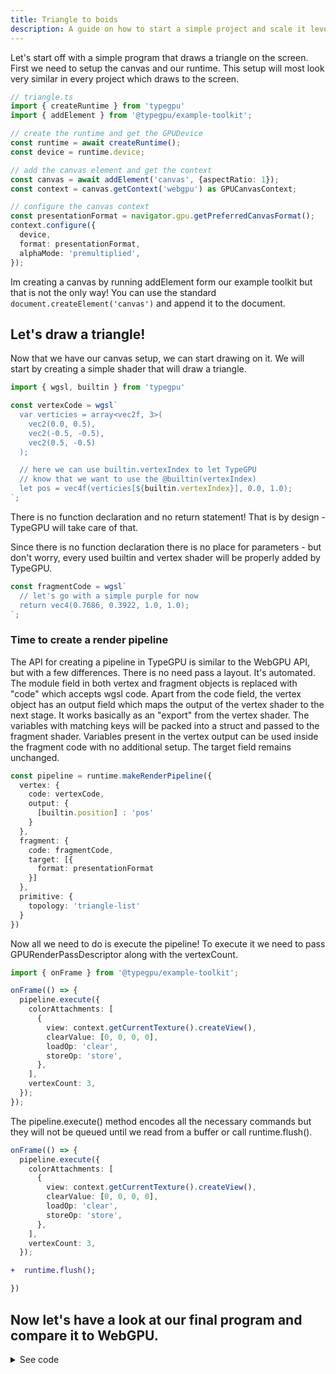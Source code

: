 ```yaml
---
title: Triangle to boids
description: A guide on how to start a simple project and scale it leveraging the power of TypeGPU.
---
```


Let's start off with a simple program that draws a triangle on the screen. First we need to setup the canvas and our runtime.
This setup will most look very similar in every project which draws to the screen.

```ts
// triangle.ts
import { createRuntime } from 'typegpu'
import { addElement } from '@typegpu/example-toolkit';

// create the runtime and get the GPUDevice
const runtime = await createRuntime();
const device = runtime.device;

// add the canvas element and get the context
const canvas = await addElement('canvas', {aspectRatio: 1});
const context = canvas.getContext('webgpu') as GPUCanvasContext;

// configure the canvas context
const presentationFormat = navigator.gpu.getPreferredCanvasFormat();
context.configure({
  device,
  format: presentationFormat,
  alphaMode: 'premultiplied',
});
```


<Aside type="tip">

Im creating a canvas by running addElement form our example toolkit but that is not the only way! You can use the standard `document.createElement('canvas')` and append it to the document.

</Aside>


## Let's draw a triangle!

Now that we have our canvas setup, we can start drawing on it. We will start by creating a simple shader that will draw a triangle.

```ts
import { wgsl, builtin } from 'typegpu'

const vertexCode = wgsl`
  var verticies = array<vec2f, 3>(
    vec2(0.0, 0.5),
    vec2(-0.5, -0.5),
    vec2(0.5, -0.5)
  );

  // here we can use builtin.vertexIndex to let TypeGPU
  // know that we want to use the @builtin(vertexIndex)
  let pos = vec4f(verticies[${builtin.vertexIndex}], 0.0, 1.0);
`;
```

<Aside type="caution" title="Pay attention to how the vertex shader code looks!">
  There is no function declaration and no return statement! That is by design - TypeGPU will take care of that.
</Aside>

Since there is no function declaration there is no place for parameters - but don't worry,
every used builtin and vertex shader will be properly added by TypeGPU.

```ts
const fragmentCode = wgsl`
  // let's go with a simple purple for now
  return vec4(0.7686, 0.3922, 1.0, 1.0);
`;
```

### Time to create a render pipeline

The API for creating a pipeline in TypeGPU is similar to the WebGPU API, but with a few differences.
<CardGrid>
  <Card title="Layouts" icon="seti:bicep">
    There is no need pass a layout. It's automated.
  </Card>
  <Card title="Modules" icon="setting">
    The module field in both vertex and fragment objects is replaced with "code" which accepts wgsl code.
  </Card>
  <Card title="Vertex" icon="setting">
    Apart from the code field, the vertex object has an output field which maps the output of the vertex shader to the next stage.
    It works basically as an "export" from the vertex shader. The variables with matching keys will be packed into a struct and passed to the fragment shader.
  </Card>
  <Card title="Fragment" icon="setting">
    Variables present in the vertex output can be used inside the fragment code with no additional setup. The target field remains unchanged.
  </Card>
</CardGrid>

```ts
const pipeline = runtime.makeRenderPipeline({
  vertex: {
    code: vertexCode,
    output: {
      [builtin.position] : 'pos'
    }
  },
  fragment: {
    code: fragmentCode,
    target: [{
      format: presentationFormat
    }]
  },
  primitive: {
    topology: 'triangle-list'
  }
})
```

Now all we need to do is execute the pipeline! To execute it we need to pass GPURenderPassDescriptor along with the vertexCount.

```ts
import { onFrame } from '@typegpu/example-toolkit';

onFrame(() => {
  pipeline.execute({
    colorAttachments: [
      {
        view: context.getCurrentTexture().createView(),
        clearValue: [0, 0, 0, 0],
        loadOp: 'clear',
        storeOp: 'store',
      },
    ],
    vertexCount: 3,
  });
});
```
<Aside type="danger" title="The code above draws nothing!">
  The pipeline.execute() method encodes all the necessary
  commands but they will not be queued until we read from a buffer or call runtime.flush().
</Aside>

```ts
onFrame(() => {
  pipeline.execute({
    colorAttachments: [
      {
        view: context.getCurrentTexture().createView(),
        clearValue: [0, 0, 0, 0],
        loadOp: 'clear',
        storeOp: 'store',
      },
    ],
    vertexCount: 3,
  });
```
``` diff
+  runtime.flush();
```
```ts
})
```

## Now let's have a look at our final program and compare it to WebGPU.

<Tabs>
  <TabItem label="TypeGPU">
  <details>
  <summary>See code</summary>
    ```ts
    import { wgsl, createRuntime, builtin } from 'typegpu'
    import { addElement, onFrame } from '@typegpu/example-toolkit';

    const runtime = await createRuntime();
    const device = runtime.device;

    const canvas = await addElement('canvas', {aspectRatio: 1});
    const context = canvas.getContext('webgpu') as GPUCanvasContext;
    const presentationFormat = navigator.gpu.getPreferredCanvasFormat();

    context.configure({
      device,
      format: presentationFormat,
      alphaMode: 'premultiplied',
    });

    const pipeline = runtime.makeRenderPipeline({
      vertex: {
        code: wgsl`
          var verticies = array<vec2f, 3>(
            vec2(0.0, 0.5),
            vec2(-0.5, -0.5),
            vec2(0.5, -0.5)
          );

          let pos = vec4f(verticies[${builtin.vertexIndex}], 0.0, 1.0);
        `,
        output: {
          [builtin.position] : 'pos'
        }
      },
      fragment: {
        code: wgsl`
          return vec4(0.7686, 0.3922, 1., 1.0);
        `,
        target: [{
          format: presentationFormat
        }]
      },
      primitive: {
        topology: 'triangle-list'
      }
    })

    onFrame(() => {
      pipeline.execute({
      colorAttachments: [
          {
            view: context.getCurrentTexture().createView(),
            clearValue: [0, 0, 0, 0],
            loadOp: 'clear',
            storeOp: 'store',
          },
        ],
        vertexCount: 3,
    })

    runtime.flush();
    })
    ```
    </details>
    <LinkCard
      title="Run this in the playground"
      href="/examples#example=playground__JYWwDg9gTgLgBAbzgdwOYGcA2AaOBjKAUwEMZCAlAVwDsZRDcAjS4TO6uAXzgDMoIQcAOQwAnmEKowlIQChQkWIjjEAJqoCimQiEK1cEagDEoxXV179BQgAJiJUygHpCADzNhtAWhgQImAGtgGCEAbllZPEN0eCgaOnMAXhVkYmD8IlIKePoACgBKcKjqGLhVQgA3YDxCOGS42noAOnKqmvDI6Pg8YmoK4nQ6lLT4NU1tXVpcoR6%2BgaFcBAGJPBhyUmAIAC44AEZOQs6S7sMyV3hk2f70JtRCGABhU7cYaeRCRkchfJVBgHEAAoAVQevWuT1oLyKXTgYCI6D0MA2hiM0BApCG1GIVVQpGgt2kt3uAKIPEIUCIqlBc3QqKg6NehyOZxgTWKPGAqEoRFyCFkcDKlWqDH5vDRpB2cMICNoyOM4pg2FFxEwYAAFsQALIQco7IRSkCUNjATzAQiqBayA4dYqlMAmwiYYDUWr1HK6JrogIUPTlKAAh1Ol280UVclnHZ8gUCqK6lAYTAAA1F0bg-SgafD1TNg2SxApxFEAB4w3gAEw8XAAZgAfLkU6nM%2BXcgAGJot3BtgCs%2BSVjejpbLuS83dwI6aPb7-abQ9HcHHPYbAqZ-e08EguabABYeLkw7Bs9KANoAEgQzFY7Ca%2B7OAElqOVXJwALqd9u4Xbtw6pxNTgUQSgYGkGBIyXOAjwvY1qCaDdgk2ahnzgPUNzkVNOFFTgpz4YhUEmEDEAbWNCB2NAsGTfsiBgbkOFLLdWyaAB2AA2AAOJi3yrABOMsyw-Jo%2BJbb9o1-BskSgO58KPKNGx4BVJXhRE5TpBkGxfDCpzhUA4LDUDU18SBMAgVBRD1GAoGAXpUG8J0YlQrgrXyCIUVMXRcgKOoawIgV7QkINCCaNxCDwQDCBDGN-GgABBGAkTwNU8PQHYjzA6T%2ByqQhkB2YoWSJR5uSIWgABUXm5UL8jZTIyAANTNZACj-Rs8G0fMqpVShiPAjs4C6nrXzAgVDLUAB5MA9SakgoEtac4BiaBCBGvVZqIKbG0whs%2BtTG83CeeIdirKcDgiAUGgSfyeEwSh0DVApwgOIA"
      target="_blank"
    />
  </TabItem>
  <TabItem label="WebGPU">
  <details>
  <summary>See code</summary>
    ```ts
    import { addElement, onFrame } from '@typegpu/example-toolkit';

    const adapter = await navigator.gpu?.requestAdapter();
    const device = await adapter?.requestDevice();

    if(!device) {
      throw new Error('Failed to acquire a device')
    }

    const canvas = await addElement('canvas', {aspectRatio: 1});
    const context = canvas.getContext('webgpu') as GPUCanvasContext;
    const presentationFormat = navigator.gpu.getPreferredCanvasFormat();

    context.configure({
      device,
      format: presentationFormat,
      alphaMode: 'premultiplied',
    });

    const pipeline = device.createRenderPipeline({
      layout: 'auto',
      vertex: {
        module: device.createShaderModule({
          code: `
            @vertex
            fn main(
              @builtin(vertex_index) VertexIndex : u32
            ) -> @builtin(position) vec4f {
              var pos = array<vec2f, 3>(
                vec2(0.0, 0.5),
                vec2(-0.5, -0.5),
                vec2(0.5, -0.5)
              );

              return vec4f(pos[VertexIndex], 0.0, 1.0);
            }
          `,
        }),
      },
      fragment: {
        module: device.createShaderModule({
          code: `
            @fragment
            fn main() -> @location(0) vec4f {
              return vec4(0.7686, 0.3922, 1.0, 1.0);
            }
          `,
        }),
        targets: [
          {
            format: presentationFormat,
          },
        ],
      },
      primitive: {
        topology: 'triangle-list',
      },
    });


    onFrame(() => {
      const commandEncoder = device.createCommandEncoder();
      const textureView = context.getCurrentTexture().createView();

      const renderPassDescriptor: GPURenderPassDescriptor = {
        colorAttachments: [
          {
            view: textureView,
            clearValue: [0, 0, 0, 0],
            loadOp: 'clear',
            storeOp: 'store',
          },
        ],
      };

      const passEncoder = commandEncoder.beginRenderPass(renderPassDescriptor);
      passEncoder.setPipeline(pipeline);
      passEncoder.draw(3);
      passEncoder.end();

      device.queue.submit([commandEncoder.finish()]);
    })

    ```
    </details>
    <LinkCard
      title="Run this in the playground"
      href="/examples#example=playground__JYWwDg9gTgLgBAbzgQwCaoKIBsCmIcB2MANHBAQGJTL5wC%2BcAZlBCHAOQACMAnmDgHMwAVwD0OAB40wuALQwIELAGtgMdgG4AUFoDG5AM7w0yMDBxQ4AXhQB3ZGrgFkAN2ADkCqADohwgPzeUDgAjsI4RgCCqKbmUAAUAJTa%2BgRGcKg4bro41nYOxjFmFoHBYREwACJZwDlJ2lrAjPEAhJnZOImIWnBwMAAWLLZOOMMYUCwJ7BQOuKh9ECi6YcDBKBk1OeyJWnQ6qem6yAQuyAZ5yPaOaJi4%2BETx7EcnZ%2BykCGf8ujAASp7AEAAXHAAIx0ZJ6QzwVLmCTwGzPU4GXw4GAAYXIsJgj1sOAARn5tihzgBxAAKAFU0cckRiiJIYCkoXAwMEDIQYP9yBRoCBPHlnG4PF5fCIUTAycFGBZgqhqS8DDyoHzsRDIfS4d5Uox3MJgvEED0Nh1iEbGLzPMDWREOVzKBaSEbkFgwP1kABZCCZYHsa0gYRYGDAGTAHCoN67NUHeBgYM4LDAAi5GztWo4LXBTw4H6ETJQMlxhNJg1GrDIHgQYQwH3IKsQCO9FwWWHAw29XogL0BnDA1M5DM4LMAZTdec9qG7Jfb7f03rgAAMjdPepwm7BJEvl4wCHA%2BYn4pvl3BOHjhMBA-u17CAPqJzISLoANWbkgAkgR73BgcIAMwAJkPdsulkAA%2BY9T3PIMCHiSADDUAECC6JtdAAFkYboj2nU5LFgi4JnLAAeZC-0YUgfxAg9MOXYj4gABm8WjSHogBWRJTSorCcF0P94lkFjSD47xWPYjjGy4nj%2BLgQTWMA6c1VE4IYD1HdkLQmCIAMABtZ91wkd97wAXSYhjSBBBiISovYj3nETenBES6BE5hkAEe5qww9tOwnXBe02dNdEzcwRzQCxx0nNtl1nHsF1k49nNcjlYu3XcHGg4CwM4LAICOINyDopCuLQjyqMU5S4FUujvAAdgANgADhq4yfwATj-P9TJM0FzO0SzAJszd7M3TkoAEVEDGBTTAIio9zWVS0WTZW1cvtObHSPRzNyMo0Nt6VlQHgptWyGiBICygQeB9GAoGAY4BDkBMjAbehTXBBotG5ah8HiJJrDAiLozgfQQD5D8MAIKLLBTPyByzDFgeOTBwa9Cx6iNAGsT1HBH1DYYEUxBlxTRPVgiIAAVBlMaSGHzGx0ZUbR5kSbzMkzgMaoDAC4MvGBckKRzD8LBZgw2YiTmzGgPJpsBpRoEiGBOV0fo3PGuBJqPKWsJx4EMeCWnbFsyLcGQKBH2dcIJsYuBLetraqKytAAHkwB9XQjagJ6jyMaAcCdn0veCD32x29tbfoBpegBsBWbBiG8iBkHEYh7w8UERN%2BeZ1n4iZwXWfZsWvAsllo6RvNvHZCVC0THAYMrpNC6j4WY%2BRnxUGoWx4h-evi6T3N6d6Pt03KcIy%2BEPEQDUeJNPjhGm9LnUCGAAx%2BiSAyIXBLQgA"
      target="_blank"
    />
  </TabItem>
</Tabs>

<Aside>The benefit of using TypeGPU may not be very obvious yet. Sure we lost some lines of code - but is it worth it? Let's keep going!</Aside>

## Let's add some parametrization!

There is nothing wrong with a simple static triangle, but let's make it a *bit more interesting* by adding some parameters to our shader.
We will add x and y position buffers and a rotation buffer that will let us move the triangle around! Now isn't that **awesome**?

#### But first let's upgrade our program a little.

Currently the verices are hardcoded in the shader.

```wgsl
var verticies = array<vec2f, 3>(
  vec2(0.0, 0.5),
  vec2(-0.5, -0.5),
  vec2(0.5, -0.5)
);

let pos = vec4f(verticies[${builtin.vertexIndex}], 0.0, 1.0);
```

That is certainly not the best way to do it. Let's create a vertex buffer that stores the coordinates and use it in the shader.

```ts
import { vec2f, arrayOf } from 'typegpu/data';

const triangleVertex = wgsl
  .buffer(arrayOf(vec2f, 3), [
    [0.0, 0.5],
    [-0.5, -0.5],
    [0.5, -0.5],
  ])
  .$allowVertex('vertex');
```
<Aside type="tip">
You can also pass `'instance'` into the `$allowVertex()` method. This will change the way the values are read.
</Aside>

Now we can use the buffer in the shader.

<Tabs>
  <TabItem label="Before">
    ```ts
    const vertexCode = wgsl`
      var verticies = array<vec2f, 3>(
        vec2(0.0, 0.5),
        vec2(-0.5, -0.5),
        vec2(0.5, -0.5)
      );

      let pos = vec4f(verticies[${builtin.vertexIndex}], 0.0, 1.0);
    `;
    ```
  </TabItem>
  <TabItem label="After">
    ```ts
    const vertexCode = wgsl`
      let pos = vec4f(${triangleVertex.asVertex()}, 0.0, 1.0);
    `;
    ```
    <Aside title="Thats it!">TypeGPU will take care of the rest.</Aside>
  </TabItem>
</Tabs>

Great! Now that we have that out of the way, let's add some parameters to our shader. Here is the game plan:


<Steps>

1. Create the parameters:

   ```ts
   import { addSliderParam } from '@typegpu/example-toolkit';

   const params = {
     rotation: addSliderParam('rotation (rad)', 0, {
       min: 0,
       max: 3.14 * 2,
       step: 0.1,
     }),
     x: addSliderParam('x', 0, {
       min: -1,
       max: 1,
       step: 0.1,
     }),
     y: addSliderParam('y', 0, {
       min: -1,
       max: 1,
       step: 0.1,
     }),
   };
   ```

2. Create the buffers:

   ```ts
   import { f32 } from 'typegpu/data';

   const rotationBuffer = wgsl.buffer(f32, params.rotation).$allowUniform();
   const xBuffer = wgsl.buffer(f32, params.x).$allowUniform();
   const yBuffer = wgsl.buffer(f32, params.y).$allowUniform();
   ```

3. Prepare a helper function to rotate the triangle:

   ```ts
   const rotate = wgsl.fn`(v: vec2f, angle: f32) -> vec2f {
     let pos = vec2(
       (v.x * cos(angle)) - (v.y * sin(angle)),
       (v.x * sin(angle)) + (v.y * cos(angle))
     );
     return pos;
   }`;
   ```

4. Use the buffers inside the shader code:

   ```ts
   const vertexCode = wgsl`
    let rotated = ${rotate}(
      ${triangleVertex.asVertex('readonly_storage')},
      ${rotationBuffer.asUniform()}
    );

    let offset = vec2f(
      ${xBuffer.asUniform()},
      ${yBuffer.asUniform()}
    );

    let pos = vec4f(rotated + offset, 0.0, 1.0);
   `;
   ```

4. Voilà! You have a movable and rotatable triangle!

</Steps>
<Aside type="tip">
Remember that there are many ways to achieve the same result.
This is just one of them. Having three separate buffers for x, y, and rotation may not be the most efficient way to do it.
You can experiment with different approaches to find the one that suits your needs best.
</Aside>

#### Let's compare TypeGPU to WebGPU again:

<Tabs>
  <TabItem label="TypeGPU">
  <details>
  <summary>See code</summary>
    ```ts
    import { wgsl, createRuntime, builtin } from 'typegpu';
    import { f32, vec2f, arrayOf } from 'typegpu/data';
    import { addElement, onFrame, addSliderParam } from '@typegpu/example-toolkit';

    const runtime = await createRuntime();
    const device = runtime.device;

    const canvas = await addElement('canvas', { aspectRatio: 1 });
    const context = canvas.getContext('webgpu') as GPUCanvasContext;
    const presentationFormat = navigator.gpu.getPreferredCanvasFormat();

    context.configure({
      device,
      format: presentationFormat,
      alphaMode: 'premultiplied',
    });

    const params = {
      rotation: addSliderParam('rotation (rad)', 0, {
        min: 0,
        max: 3.14 * 2,
        step: 0.1,
      }),
      x: addSliderParam('x', 0, {
        min: -1,
        max: 1,
        step: 0.1,
      }),
      y: addSliderParam('y', 0, {
        min: -1,
        max: 1,
        step: 0.1,
      }),
    };

    const rotationBuffer = wgsl.buffer(f32, params.rotation).$allowUniform();
    const xBuffer = wgsl.buffer(f32, params.x).$allowUniform();
    const yBuffer = wgsl.buffer(f32, params.y).$allowUniform();

    const triangleVertex = wgsl
      .buffer(arrayOf(vec2f, 3), [
        [0.0, 0.5],
        [-0.5, -0.5],
        [0.5, -0.5],
      ])
      .$allowVertex('vertex');

    const rotate = wgsl.fn`(v: vec2f, angle: f32) -> vec2f {
      let pos = vec2(
        (v.x * cos(angle)) - (v.y * sin(angle)),
        (v.x * sin(angle)) + (v.y * cos(angle))
      );
      return pos;
    }`;

    const pipeline = runtime.makeRenderPipeline({
      vertex: {
        code: wgsl`
          let rotated = ${rotate}(
            ${triangleVertex.asVertex()},
            ${rotationBuffer.asUniform()}
          );

          let offset = vec2f(
            ${xBuffer.asUniform()},
            ${yBuffer.asUniform()}
          );

          let pos = vec4f(rotated + offset, 0.0, 1.0);
        `,
        output: {
          [builtin.position]: 'pos',
        },
      },
      fragment: {
        code: wgsl`
          return vec4(0.7686, 0.3922, 1., 1.0);
        `,
        target: [
          {
            format: presentationFormat,
          },
        ],
      },
      primitive: {
        topology: 'triangle-list',
      },
    });

    onFrame(() => {
      pipeline.execute({
        colorAttachments: [
          {
            view: context.getCurrentTexture().createView(),
            clearValue: [0, 0, 0, 0],
            loadOp: 'clear',
            storeOp: 'store',
          },
        ],
        vertexCount: 3,
      });

      runtime.flush();
    });

    ```
    </details>
    <LinkCard
      title="Run it in the playground!"
      href="/examples#example=playground__JYWwDg9gTgLgBAbzgdwOYGcA2AaOBjKAUwEMZCAlAVwDsZRDcAjS4TO6uAXzgDMoIQcAOQwAnmEKowlIQG4AUKEixEvAMwAmXADdCeDT1zEoUYqIDyPLr36CR4ydID0AE1LE5i8NHhJiLlwBRTEIQQlpcCGoAMVMwowCAZUxgF0IoAAVjYkFuPgFhAAExCSlKJ0IADxywEIBaGAgITABrYBhPeTwo9HgoGjowuABeOGJkYnb8IlIKAfoACgBKBW7qXrg07WA8QhG4ftp6ADotncIFLp74PGJqbWJ0ffHJ%2BH8gkLDaBaFb%2B8ehLg-OgJHgYORSMAIAAuOAARi4Kyu6xuUTIlXgoz%2BD3Qx1QhBgAGE0VUYD9kIRGGUhEsxk8AOIZACqhLuOOJtFJq2ucDARHQ4RgkKi0WgIFI%2B2oxG2qFI0Dx0jxBIyRB46SILlZ-3Qoqg4rJSOR6JgxzWPGAqEoRAWCHkcE2hG2u2wdt4YtIsL5hAFtGFMXdMBd9uImDAAAtiABZCBpWFCL0gShsYC1YCEFyA%2BScQ1rDZgbIgJ6jW32-hCuhRWHvZKpdJZOI-Mt%2BuALUwuJaAuAABiBrvtIGA1FhPb7cHFlVhamOcIALHAAFRwLSj3qEMDD6dBxFbidjJIpNKZAs-SqdnuIUcDodwOpwrf94i7u8rsjr7ub13ZreiKv72tHhshFEM9e3tftB1hW97zHR9YWfMC4FXN8uw-e0vyzS5cz6CByyhagACFKB4NUoH2NAsGOZhiPSBYeE0XB8ziXEmwraglmOAASENMAgZAmWoYAeDFZZuRROBKkI6jSNGcjMEooiSNo%2BjeQLXFKnYrjMB4viBKEvURORDZREkkiyIwOSqMUuitBUpjjlEDTuN4-jBOEnMeRgKBgDuVAQgANXSdEzKwV15KkhZjFMCweAWXR9EMOA1CWXAAG1RxSlDzxQgBWABdaCUrqHLcCK448oK4qbxy-LXVypZQs07SAtgKofl0FrT3csSWL2GTzOOHhqAAA1i2E4oMIxqF8whYWs2k6gAPjgcarBLOAQngSAi2WvQNAWUdYuOSoF3wCB0AiqaQiWeaW20eyTvQQcLum67oMO47F0e6hnqu2kAGpbvuxdunOnzftdJFSwJK0OC2hROCGzCeTAFNCBSaheoOeYwmOcUWgocJDwyVH0cIG1XXa9FYTW%2B1uljFBzKG0d7Q2g4cNmFx9g4hAes4faEIQ7nPO8y7CGa9FjkecXWqWThoMFnn2dYkz0kl9AXL0kBlk4Zm4ENAX1oJOAIGIgVMR2%2BL%2BYNuBuYkhTVceDW3Ll3X7W54z7agNWnf02Xdf1gXWa2-Y4pnGKes5gGTZ4M3cEy3A4WOLtIbAoboIgSgYGkGBqd1lLmFYdhji29o8NyuMtszBCXbQrc%2BGIVAvhzi8ELpmaGawJmDaIGAYYtmcFhQgB2AA2AAOEe4%2BONQAE4NBsxOE6TlP7TT0chSgfFm7Sg2aYFzWPV5flBT9XV9XlrhoJq2vXT5UBS90XOEMaSAeNQH9hGFsHCDqFJeiry%2BWZDQijiGTZYIwlprRRhIUmxwqh6EzmTPe3QeJQAAIIwCFHgMMTd0Cwh3gLPeCFtiEGQLCNYxolREitEQWgAAVUkVoybsQICQMgfk0zIGWBfWmIRjB%2BRDJQduGU46iO7Nfa2PF-DmDfL8PhUAAEG16NAQgMi4zKKIIosCNcwISPtJTKoxIBiTi3NmS4pZsaEAGpgSg6AwwGTMfIIAA"
      target="_blank"
    />
  </TabItem>
  <TabItem label="WebGPU">
  <details>
  <summary>See code</summary>
    ```ts
    import { addElement, onFrame, addParameter } from '@typegpu/example-toolkit';

    const adapter = await navigator.gpu?.requestAdapter();
    const device = await adapter?.requestDevice();

    if (!device) {
      throw new Error('Failed to acquire a device');
    }

    const canvas = await addElement('canvas', { aspectRatio: 1 });
    const context = canvas.getContext('webgpu') as GPUCanvasContext;
    const presentationFormat = navigator.gpu.getPreferredCanvasFormat();

    context.configure({
      device,
      format: presentationFormat,
      alphaMode: 'premultiplied',
    });

    const triangleVertexData = new Float32Array([0.0, 0.5, -0.5, -0.5, 0.5, -0.5]);

    const triangleVertexBuffer = device.createBuffer({
      size: triangleVertexData.byteLength,
      usage: GPUBufferUsage.VERTEX,
      mappedAtCreation: true,
    });
    new Float32Array(triangleVertexBuffer.getMappedRange()).set(triangleVertexData);
    triangleVertexBuffer.unmap();

    const parametersBuffer = device.createBuffer({
      size: 4 * 3,
      usage: GPUBufferUsage.UNIFORM | GPUBufferUsage.COPY_DST,
    });

    addParameter(
      'rotation',
      {
        initial: 0,
        min: 0,
        max: 3.14 * 2,
        step: 0.1,
      },
      (value) => {
        const data = new Float32Array([value]);
        device.queue.writeBuffer(parametersBuffer, 0, data);
      },
    );

    addParameter(
      'x',
      {
        initial: 0,
        min: -1,
        max: 1,
        step: 0.1,
      },
      (value) => {
        const data = new Float32Array([value]);
        device.queue.writeBuffer(parametersBuffer, 4, data);
      },
    );

    addParameter(
      'y',
      {
        initial: 0,
        min: -1,
        max: 1,
        step: 0.1,
      },
      (value) => {
        const data = new Float32Array([value]);
        device.queue.writeBuffer(parametersBuffer, 8, data);
      },
    );

    const wgslCode = `
      fn rotate(v: vec2f, angle: f32) -> vec2f {
        let pos = vec2(
          (v.x * cos(angle)) - (v.y * sin(angle)),
          (v.x * sin(angle)) + (v.y * cos(angle))
        );
        return pos;
      };

      struct Parameters {
        rotation : f32,
        x : f32,
        y : f32,
      };

      @binding(0) @group(0) var<uniform> params : Parameters;

      struct VertexOutput {
        @builtin(position) position : vec4f
      };

      @vertex
      fn mainVert(@location(0) v: vec2f) -> VertexOutput {
        let rotated = rotate(v, params.rotation);
        let offset = vec2(params.x, params.y);

        return VertexOutput(vec4f(rotated + offset, 0.0, 1.0));
      }

      @fragment
      fn mainFrag() -> @location(0) vec4f {
        return vec4(0.7686, 0.3922, 1.0, 1.0);
      }
    `;

    const module = device.createShaderModule({
      code: wgslCode,
    });

    const pipeline = device.createRenderPipeline({
      layout: 'auto',
      vertex: {
        module: module,
        buffers: [
          {
            arrayStride: 2 * 4,
            attributes: [
              {
                shaderLocation: 0,
                offset: 0,
                format: 'float32x2',
              },
            ],
          },
        ],
      },
      fragment: {
        module: module,
        targets: [
          {
            format: presentationFormat,
          },
        ],
      },
      primitive: {
        topology: 'triangle-list',
      },
    });

    const bindGroup = device.createBindGroup({
      layout: pipeline.getBindGroupLayout(0),
      entries: [
        {
          binding: 0,
          resource: {
            buffer: parametersBuffer,
          },
        },
      ],
    });

    onFrame(() => {
      const commandEncoder = device.createCommandEncoder();
      const textureView = context.getCurrentTexture().createView();

      const renderPassDescriptor: GPURenderPassDescriptor = {
        colorAttachments: [
          {
            view: textureView,
            clearValue: [0, 0, 0, 0],
            loadOp: 'clear',
            storeOp: 'store',
          },
        ],
      };

      const passEncoder = commandEncoder.beginRenderPass(renderPassDescriptor);
      passEncoder.setPipeline(pipeline);
      passEncoder.setVertexBuffer(0, triangleVertexBuffer);
      passEncoder.setBindGroup(0, bindGroup);
      passEncoder.draw(3);
      passEncoder.end();

      device.queue.submit([commandEncoder.finish()]);
    });
    ```
    </details>
    <LinkCard
      title="Run it in the playground!"
      href="/examples#example=playground__JYWwDg9gTgLgBAbzgQwCaoKIBsCmIcB2MANCugArJTL4w5SkQEBi1%2BcAvnAGZQQhwA5AAEYATzA4A5mACuAehwAPGmFwBaGBAhYA1sBiCA3ACgTAYyYBneGmRg6UOAF4UAd2QG4BZADdgUshaUAB0MrIA-CFQOACOsjg2AIKo9o4AFACUppYENnCoOP7mOC7unrapDvRRMfGJMAAiRcAlWaYmwNxw6QCEhcU4mYgmcHAwABZ8bt44MxhQfFDpgsyeuKjjECjm8cAxKAUtJYLZJhxmufnmyAS%2ByFZlyB5eaJi4%2BEQrN3cPgqRIB6ScwwABKQWAEAAXHAAIycM5XeC5OhKeCuH73KxhHAwADCTFRMBWbhwACNwqcUI8AOLkACqeNuWIJRGUMBy1ngYBiVkIMAhTGY0BAQTKPn8gWCYTkOJg5Bi3HoMVQTN%2BVmFUFFxLOFkJ7JCuW4AVkMXSCFGR0GxEt3BFQRhPMS-MFLHtJEtyCwYAmyAAshBCjDBE6QLIsDBgGpgDhUP9zrqkeMoMBblJcAA1eioxpBZDiuZwZhYCBBADMACYkotkGJ0gBtAAMIUbpGbAFZSOoO12e3A%2B92Qu2ALqJrnJ1MEdM4LOwZQAIVk3CVTlcA1aOENMSCOEXy-o5stVmAAC8cDCYCm05ns8pcwKQmSxHQADKEKSTG1jWRWZBSc9wHS9J7iu9K-v%2BIQZhgoIACoYAAGl%2BcCimAkioEk%2BLbpGTAXlACQ2hwZwEIWxaljAlbVtQdaXpO06zqiIH0HKfr2Gh4JTjgWSZCEfLEjR14zreSj3sgZz8VON5zkojGhLIBAoe0lzjmAVA0Li9BWDJZTriUW44DuMmHmMx5njCAAscAAFRwGWSE-n%2BAFATJYEOSE9IAHIAJLMAA8qCfpwAAPoBDLOeBm54j55AAJoAPqNAAyjBBG6m8lBsOpyyWoIfACthBDxmMFpjGMwAEAYqZYDCraWmMIBldVSF1cgSgwmWISwhZ1kVk1cA2DgYDVR1SEcEh6T3FgCTDM4AB8IwlXASapAKBYzKR5ZVjWdb1hNCSjqYC06Zu9QJCEbgpnQhkqRljiaUuK5tqQy2iQdnA2qlFCqbQB7ZUohXzSVZUVV6jW1chDVwOosK9aKrVwr1-WDf2w2WqNlrjV6U0uHNxUlUtearUWJYbZRtYNrtOD7WDR0hCdm7nQYu73Qe11qbdMmkGZT15mcYxox9qDpWzP1jIIYj-bjpXlZGIP9jDENQzDLUwtDYOI0Nqt82NFPTTjYP4ytrjEWtxPkZtVHk5jlO8yVNN02dF1M-uyys99UB3c7pAABzcwKNv8x0SZuFIVhYAShRlAABraBBwLlO7jTCvg4OYFbcKQAkwtwlbDOoc3J6n3SS3AuDchAjyuAXFbpGDYzjSEShWYt5fpAJmS5z0vghGITfHgQrcSUMmS9XXXeN9ZfcD9O7dwAA1J33dN5YVhT7g7dgzbYwxDApqx5AVivRwHTGZesggnAQtu48xfx-lcBZ5WvWNw-PVgz3L8jcfcDCGSZWoGVUh0iNmGMIKQfBZBgCAcMe4UAAA8ckugijmq7R4MJL6ZQPmYE%2BeFz70WUD5WQMA5DwGLj-WQwAIxlXSPvCqTBhg0LvknFOZluCoy-sIZOUkY7IU8AQei6RhAlhuPlKBcBfBMMLrnOaeClAEKIYQgGYxS5xwgHlWMZRb6cV8KQFB0RVGuk3iXXEcAIDLl4mUKu1CvrYiUDo6x3ddQLW3rvOAMi5HEPGsw7g6RNGbHnqY7gvE2wtlILCFs7dD5YO-rwP8nwYDcNFGVVgf4siQzmoIiAwjIT92AWIrxii464hcQXMyQCQgAHYABsXtKnBLLAATgrD1OEISWnAMiZHQO44QCBnDKUNcxxNzmCwjgBKvpChQADKgPpRlm5BjgMHUO4ccApS6XkbkUYcBYDKv0q0G49I7lBIQCZ5BNnbOIrMrAtYICEODMgQhEB-qcNRDCYuPTpm4BhO8vpvUyTM3djCestcCkLSoFRBKNF5kViblzYFYwgg0T%2BXQKwgK4UlWLgtBaVhxn0BfJk10oNMVEpMWY3EhLiULTtFqB0QhuCm0rEoCs-0KVowpcOEeb0wbstRkhGJUg4mvLBt8z5yFem4F6gKKA-4YAorgEColGKSpUu1I6XkLp8qam1By1lJVuVa0tDyUAFVk6CoWloSAJYpBiGDOJac6htk2H%2BmjQiaz8i-wIKgGk4CwDaUGQcy6f8vU3MgbjK5YgbkwEdGcnZcp5yBu9S%2Ba5hCoFIX5CmRIqKFqKvdf-Kc5KnGJBuVAEopriV-Odo6L6GCObAp1fqsY3KXVmCFBldIqTZoAyTJYEAooPUYAIJYCZvrBj%2BpwASHttxMADsDAeG2SYiSmhnDGGYGJ9RojlHiU0MQiAwXZIurIo6MzLsUpaJM26TkPCsM0KwwyozBBhEBI5Hr6CUCsFexIt6HDQDKMXSwJYoAYQFOYCYcTZXysxYqsY-g5gXj3TEI9cwOVjHMLgKgGYraAtbHLbDjY9XEuJqgHySNBAof0lAZlmKbDQBwER4MVGYgUfrbqz%2BUSkwqTff2wd9Ayjdt7VOrjoQyTSDKk%2Bi9b6fHHJfZe69n7gg23Y1YTjM7Qi8VOZIc5nEwDRuIvJy9SmJk8VxDIwyWHbWSQYv83THHp0Gd4nGj1QaIFANIDmxzYArOKZs0xVA1A3DpDLB5-TTFjknrGHbBIp0rCyDJPVYk9ZeOTqC6EY05VsVZCpk2oAA"
      target="_blank"
    />
  </TabItem>
</Tabs>

## Let's create some more triangles

Now that we have a single movable triangle, let's create him some friends. But first let's upgrade our program a little.
At the moment the size of our triangle is defined by the values written to the buffer at its creation. That's ok but let's make it a little more convenient by extracting it to a variable. We should also make it a little smaller so that we can fit more triangles on the screen.

<Tabs>
  <TabItem label='Before'>
  ```ts
  const triangleVertex = wgsl
    .buffer(arrayOf(vec2f, 3), [
      [0.0, 0.5],
      [-0.5, -0.5],
      [0.5, -0.5],
    ])
    .$allowVertex('vertex');
  ```
  </TabItem>
  <TabItem label='After'>
  ```ts
  const triangleSize = 0.2;
  const triangleVertex = wgsl
    .buffer(arrayOf(vec2f, 3), [
      [0.0, triangleSize],
      [-triangleSize, -triangleSize],
      [triangleSize, -triangleSize],
    ])
    .$allowVertex('vertex');
  ```
  </TabItem>
</Tabs>

As for the triangles, we will need to create a buffer containing the positions and rotations of each triangle. We will also need to update the vertex shader to use these values. There are two different approaches - each with its own pros and cons. We can either create another vertex
buffer (this time using the 'instance' version) or we can use a uniform/storage buffer. Let's explore both options.

<Tabs>
  <TabItem label='Instance vertex buffer'>
  ```ts
  const triangleAmount = 10;
  const trianglePos = wgsl
    .buffer(arrayOf(vec3f, triangleAmount))
    .$allowVertex('instance');
  ```

  One potential downside of this approach is that the data type of the buffer is limited to scalar types. This means that our data type can't be a struct, which could possibly make our code less readable.

  ```diff
  const vertexCode =  wgsl`
+  let instanceInfo = ${trianglePos.asVertex()};
    let rotated = ${rotate}(
      ${triangleVertex.asVertex()},
-    ${rotationBuffer.asUniform()}
+    instanceInfo[2]
    );
    );

    let offset = vec2f(
-    ${xBuffer.asUniform()},
-    ${yBuffer.asUniform()}
+    instanceInfo[0],
+    instanceInfo[1]
    );

    let pos = vec4f(rotated + offset, 0.0, 1.0);
  `;
  ```
  <Aside type='tip'>
    In the above code we extracted `trianglePos` to a `instanceInfo` variable. This is not necessary as each call to `trianglePos.asVertex()` will return the same value. `${trianglePos.asVertex()}[x]` is equivalent to `instanceInfo[x]` in this case.
  </Aside>
  As we are using a vertex buffer, we don't need to index into the buffer data in the vertex shader. One downside of this approach is that
  we need to know which variable is at which index in the vector. This can be a little confusing and less readable than using a struct.
  Lastly, we need to provide our render pipeline with the number of instances we want to render.

  ```diff
  onFrame(() => {
    pipeline.execute({
      colorAttachments: [
        {
          view: context.getCurrentTexture().createView(),
          clearValue: [0, 0, 0, 0],
          loadOp: 'clear',
          storeOp: 'store',
        },
      ],
      vertexCount: 3,
+    instanceCount: triangleAmount,
    });

    runtime.flush();
  });
  ```
  </TabItem>
  <TabItem label='Uniform buffer'>
  ```ts
  const triangleAmount = 10;
  const trianglePos = wgsl
    .buffer(
      arrayOf(
        struct({
          x: f32,
          y: f32,
          rotation: f32,
        }),
        triangleAmount,
      ),
    )
    .$allowReadonlyStorage();
  ```
  This time we are using a buffer of structs. This makes our code a little more readable as we can access the data using the struct fields.
  We are using a readonly storage buffer as the current alignement of the data in the buffer is 12 bytes. This is not a multiple of 16 bytes which is required for a uniform buffer. We could also pad the struct to make it 16 bytes but let's stick to readonly storage for now.

  ```diff
  const vertexCode =  wgsl`
+  let instanceInfo = ${trianglePos.asReadOnlyStorage()}[${builtin.instanceIndex}];
    let rotated = ${rotate}(
      ${triangleVertex.asVertex()},
-    ${rotationBuffer.asUniform()}
+    instanceInfo.rotation
    );
    );

    let offset = vec2f(
-    ${xBuffer.asUniform()},
-    ${yBuffer.asUniform()}
+    instanceInfo.x,
+    instanceInfo.y
    );

    let pos = vec4f(rotated + offset, 0.0, 1.0);
  `;
  ```
  In the vertex shader we need to index into the buffer data using the `builtin.instanceIndex` variable. This variable will contain the index of the current instance being rendered. This step was not necessary when using a vertex buffer as the data was already indexed for us. Lastly, we need to provide our render pipeline with the number of instances we want to render (just like in the other approach).

  ```diff
  onFrame(() => {
    pipeline.execute({
      colorAttachments: [
        {
          view: context.getCurrentTexture().createView(),
          clearValue: [0, 0, 0, 0],
          loadOp: 'clear',
          storeOp: 'store',
        },
      ],
      vertexCount: 3,
+    instanceCount: triangleAmount,
    });

    runtime.flush();
  });
  ```

  </TabItem>
</Tabs>

In the rest of this guide we will assume the use of the storage buffer approach. If you prefer the vertex buffer approach, you can try to adapt the code to use that instead.
#### Initializing the buffer
Since we have no initial values for the buffer, we will create a helper function that fills the buffer with random values.

```ts
function randomizeTriangles() {
  const positions = [];
  for (let i = 0; i < triangleAmount; i++) {
    const x = Math.random() * 2 - 1;
    const y = Math.random() * 2 - 1;
    const rotation = Math.random() * Math.PI * 2;
    positions.push({ x, y, rotation });
  }
  runtime.writeBuffer(trianglePos, positions);
}
```
<Aside type='tip'>
  If you went with the vertex buffer approach, remember to have the correct data type when writing to the buffer. The writeBuffer function will hint at the correct data type for you.
</Aside>

We will call this function before the first frame is rendered to ensure that the buffer is initialized with random values. Let's also add a button that will call this function when clicked.

```ts
addButton('Randomize', randomizeTriangles);
```

```diff
+randomizeTriangles();
onFrame(() => {
  pipeline.execute({
    colorAttachments: [
      {
        view: context.getCurrentTexture().createView(),
        clearValue: [0, 0, 0, 0],
        loadOp: 'clear',
        storeOp: 'store',
      },
    ],
    vertexCount: 3,
    instanceCount: triangleAmount,
  });

  runtime.flush();
});
```

Since they are no longer used, we can remove the parameters we used to position the triangle.

```diff
-const params = {
-  rotation: addSliderParam('rotation (rad)', 0, {
-    min: 0,
-    max: 3.14 * 2,
-    step: 0.1,
-  }),
-  x: addSliderParam('x', 0, {
-    min: -1,
-    max: 1,
-    step: 0.1,
-  }),
-  y: addSliderParam('y', 0, {
-    min: -1,
-    max: 1,
-    step: 0.1,
-  }),
-};
-
-const rotationBuffer = wgsl.buffer(f32, params.rotation).$allowUniform();
-const xBuffer = wgsl.buffer(f32, params.x).$allowUniform();
-const yBuffer = wgsl.buffer(f32, params.y).$allowUniform();
```

<LinkCard
  title="Run it in the playground!"
  href="/examples#example=playground__JYWwDg9gTgLgBAbzgQwCaoEIFcYwgOwBoV0BRAGwFMRL8ZiCAxKZGuAXzgDMoIQ4A5AAEYATzCUA5mCwB6SgA9WYKgFo8EcgGtgMAQG4AUKEixEcAEZZg5GMCJwAxlErIYlAEpY6oSsQDukgDO5BzcvPwCYhLSWAbG4NDwSMhQLKIA8lzEXADMAEzEQTBQWI70cABulI752VU1uVxhPHyC0VIysqhuyPGGjgTFcKU%2BbAC8KP7Iuk4ubp7edjQAFACURoP4w6iUlcCOlHCTo8uUAHS7%2B4dGA0Pwjsj4lchBx1Mz8GioFNS0MCsBI9nq8BMQUkEJOUPG5gBAAFxwACMHA2d22DwI7gU8EmwJeQXOkkoMAAwljFACBP5KBZYgI1ig3gBxAAKAFVSU8CeS6JTNvc4GAXEF-rCmNAQG53vhkPtJG5oESZESSayXFxKGlKKguSCgoxJW51rcttiYOctlxgJIsC4VghDHA4FcDn4ndwjTBEcLKKK6OL8IaoFL6B7kOQwAALZAAWQgu0RAl9ICwtmAKmAOrBhnYaMM32wuAIgJh%2BFQfGAAC9KGCRk8KyBq5QACpQYBPSRUIL5rbDEod-BdygAZWb7wADOd8gKMXAB52qAA1LXY96BEIe85WLiaqArVLpLIraq1eq5NbEADaHudV6nE%2BIC6HVDHNYAuoRb3Ar%2Bp24vR2bYg-0HYc30oT9vyvZ8wKAuAQIA8DIOdd81i3AASCNyAgfwV1gRRAWqfCFAZU1BRgqgAEEQAgJZ3iRCdZ37f8X0oVkIDeSYN3ILcdz3FZv0PZBMi4ATnXEuBilKcoHW-CSFERPJCjk8TREUgovwkiTeBgQN1OUrTUU0rSKMoajaLoYznUvD00Odc5MPIbD-A8VwK3wchRBHPAWGJE1DEMLhvHKOF8HrctKxrNtQO7dZEA9Pt4EgIJdFCzif3fIxnS4aA4BWKh4GASd9DgIqAB55xY4dzKWErgAAanqxlHQkxK4AUd5YzcKNzhYCKQDigAqOB8ng5EsvEtrRE67reobPghpGsakQm502p0wMZpgHq%2BsbRauu285WQASTgYaZ2-ZLUqGc4ZCCKMHXa4hRGIDa7AIVEJvYD1Tl8c5-HbdxsF3LUVlM9igmIK73u2NFvvRYY3qOLjgnIc4uHwAADE9EVPOpiAA-TGVUAA%2BBoz3i50CqFDj3jxsTxJPc4OuGwYggPVi1mJvLKnOabhpS-AOeHLmrJ55mzsk%2BxhaoLm4Hq8X%2BacDiZcoLnbImlwYDtMLkqMdhMbIucwAzShyHsZGRiWP6pS0TxaF2KBWVN838EoWTnSI7FERayaE0oRFuMxlTqfsYonkOY78By950IQcGOPOV5XLQAhPO86BkD8tZ2CvOOrBsOx8HOMPdPwSPy0UdhMpDkkRggXT3FQWOECR9gGcMuPTLw7Ek6CHuCJzsWJNLiPKCjnLeobwMVPzQzqYgXdRVxcm6g7rTR-L8fo4gZnh-EzeK8n0RZ9uee6%2BSumagAFlEpHm4VxeuGX4gH2IJFzgnNEJMxsXaJgGQ3pKZaSvAXdMxdoahXfEmZKOYJLsGMggj0PAs40DoD7b8gxExwCDipLWOtybXxWFOAA7AANgABxkNfucXIABOfIhRkTnHfp-b%2B4lf7fl0lAYkQCbyGV9oZHKIY3A%2BhFGKGGwZQz7yQRJZCHBjLClAKlaoGCJJ4EgNhSQal2hVTUObYocCFG5nzLtSKrY9F%2Bn8kwFgqw4rjDJr7E2EhXYXEUDUHA7tBHK2wlASiuBkCOCjGgmAQRET8K0t4iS%2BxKD%2BERGaSkqoyR2hcHQFslI7TuzWJaeY7glxZn8Osfea0qCpCXBGLAAcfyPjgDUup8j54QDQBkMASZHClKgEYwyxRoCUBaUmHpLguniVkeJBpDRiLkiWIiXIYtD6UCmegyqMUzI0SWIgueVsxgXC4OQLA91-J5iMEAA"
  target="_blank"
/>

Great! But now we have a little problem. When we had just one triangle, we could easily see the triangles. But now, with multiple triangles, it's hard to see the individual triangles. Let's add a gradient color to each triangle to make them more distinguishable.

<Steps>

1. Add additional output to the vertex shader that will represent the UV coordinates inside the triangle:

   ```diff
   output: {
     [builtin.position]: 'pos',
   +  fragUV: vec2f,
    },
   ```

2. Create the UV coordinates inside the vertex shader:

   ```diff
   const vertexCode = wgsl`
     let instanceInfo = ${trianglePos.asReadonlyStorage()}[${builtin.instanceIndex}];
     let rotated = ${rotate}(
       ${triangleVertex.asVertex()},
       instanceInfo.rotation
     );

     let offset = vec2f(
       instanceInfo.x,
       instanceInfo.y
     );

     let pos = vec4f(rotated + offset, 0.0, 1.0);
   +  let fragUV = (rotated + vec2f(${triangleSize}, ${triangleSize})) / vec2f(${triangleSize} * 2.0);
   `;
   ```
   To calculate the UV coordinates, first we add a vector of the triangle size to the rotated postion to get rid of the negative values. Then we divide the result by the size of the triangle multiplied by 2 to get the UV coordinates.

3. Update the fragment shader:

   ```ts
   const fragCode = wgsl`
     let color1 = vec3(196.0 / 255.0, 100.0 / 255.0, 255.0 / 255.0);
     let color2 = vec3(29.0 / 255.0, 114.0 / 255.0, 240.0 / 255.0);

     let dist = length(fragUV - vec2(0.5, 0.5));

     let color = mix(color1, color2, dist);

     return vec4(color, 1.0);
   `;
   ```
   <Aside>
    Notice that we can just use `fragUV` directly in the fragment shader. This is because the `fragUV` value was present in the vertex shader output. TypeGPU will automatically pass this value to the fragment shader.
   </Aside>
   First, we define two colors. Then we calculate the distance from the center of the triangle to the current fragment. We use this distance to mix the two colors. The closer the fragment is to the center, the closer the color will be to `color1`. The further the fragment is from the center, the closer the color will be to `color2`. This way we get a nice radial gradient.

</Steps>

<Aside type="tip">
  The proposed solution is totally arbitrary. Feel free to experiment with different ways to color your triangles!
</Aside>

<Tabs>
  <TabItem label="TypeGPU">
  <details>
  <summary>See code</summary>
  ```ts
  import { addButton, addElement, onFrame } from '@typegpu/example-toolkit';
  import { builtin, createRuntime, wgsl } from 'typegpu';
  import { arrayOf, f32, struct, vec2f } from 'typegpu/data';

  const runtime = await createRuntime();
  const device = runtime.device;

  const canvas = await addElement('canvas', { aspectRatio: 1 });
  const context = canvas.getContext('webgpu') as GPUCanvasContext;
  const presentationFormat = navigator.gpu.getPreferredCanvasFormat();

  context.configure({
    device,
    format: presentationFormat,
    alphaMode: 'premultiplied',
  });

  addButton('Randomize', randomizeTriangles);

  const triangleSize = 0.2;
  const triangleVertex = wgsl
    .buffer(arrayOf(vec2f, 3), [
      [0.0, triangleSize],
      [-triangleSize, -triangleSize],
      [triangleSize, -triangleSize],
    ])
    .$allowVertex('vertex');

  const triangleAmount = 10;
  const trianglePos = wgsl
    .buffer(
      arrayOf(
        struct({
          x: f32,
          y: f32,
          rotation: f32,
        }),
        triangleAmount,
      ),
    )
    .$allowReadonlyStorage();

  function randomizeTriangles() {
    const positions = [];
    for (let i = 0; i < triangleAmount; i++) {
      const x = Math.random() * 2 - 1;
      const y = Math.random() * 2 - 1;
      const rotation = Math.random() * Math.PI * 2;
      positions.push({ x, y, rotation });
    }
    runtime.writeBuffer(trianglePos, positions);
  }

  const rotate = wgsl.fn`(v: vec2f, angle: f32) -> vec2f {
    let pos = vec2(
      (v.x * cos(angle)) - (v.y * sin(angle)),
      (v.x * sin(angle)) + (v.y * cos(angle))
    );
    return pos;
  }`;

  const pipeline = runtime.makeRenderPipeline({
    vertex: {
      code: wgsl`
        let instanceInfo = ${trianglePos.asReadonlyStorage()}[${builtin.instanceIndex}];
        let rotated = ${rotate}(
          ${triangleVertex.asVertex()},
          instanceInfo.rotation
        );

        let offset = vec2f(
          instanceInfo.x,
          instanceInfo.y
        );

        let pos = vec4f(rotated + offset, 0.0, 1.0);
        let fragUV = (rotated + vec2f(${triangleSize}, ${triangleSize})) / vec2f(${triangleSize} * 2.0);
      `,
      output: {
        [builtin.position]: 'pos',
        fragUV: vec2f,
      },
    },
    fragment: {
      code: wgsl`
        let color1 = vec3(196.0 / 255.0, 100.0 / 255.0, 255.0 / 255.0);
        let color2 = vec3(29.0 / 255.0, 114.0 / 255.0, 240.0 / 255.0);

        let dist = length(fragUV - vec2(0.5, 0.5));

        let color = mix(color1, color2, dist);

        return vec4(color, 1.0);
      `,
      target: [
        {
          format: presentationFormat,
        },
      ],
    },
    primitive: {
      topology: 'triangle-list',
    },
  });

  randomizeTriangles();
  onFrame(() => {
    pipeline.execute({
      colorAttachments: [
        {
          view: context.getCurrentTexture().createView(),
          clearValue: [0, 0, 0, 0],
          loadOp: 'clear',
          storeOp: 'store',
        },
      ],
      vertexCount: 3,
      instanceCount: triangleAmount,
    });

    runtime.flush();
  });
  ```
  </details>
  <LinkCard
    title="Run it in the playground!"
    href="/examples#example=playground__JYWwDg9gTgLgBAbzgQwCaoEIFcYwgOwBoV0BRAGwFMRL8ZiCAxKZGuAXzgDMoIQ4A5AAEYATzCUA5mCwB6SgA9WYKgFo8EcgGtgMAQG4AUKEixEcAEZZg5GMCJwAxlErIYlAEpY6oSsQDukgDO5BzcvPwCYhLSWAbG4NDwSMhQLKIA8lzEXADMAEzEQTBQWI70cABulI752VU1uVxhPHyC0VIysqhuyPGGjgTFcKU%2BbAC8KP7Iuk4ubp7edjQAFACURoP4w6iUlcCOlHCTo8uUAHS7%2B4dGA0Pwjsj4lchBx1Mz8GioFNS0MCsBI9nq8BMQUkEJOUPG5gBAAFxwACMHA2d22DwI7gU8EmwJeQXOkkoMAAwljFACBP5KBZYgI1ig3gBxAAKAFVSU8CeS6JTNvc4GAXEF-rCmNAQG53vhkPtJG5oESZESSayXFxKGlKKguSCgoxJW51rcttiYOctlxgJIsC4VghDHA4FcDn4ndwjTBEcLKKK6OL8IaoFL6B7kOQwAALZAAWQgu0RAl9ICwtmAKmAOrBhnYaMM32wuAIgJh%2BFQfGAAC9KGCRk8KyBq5QACpQYBPSRUIL5rbDEod-BdygAZWb7wADOd8gKMXAB52qAA1LXY96BEIe85WLiaqArVLpLIraq1eq5NbEADaHudV6nE%2BIC6HVDHNYAuoRb3Ar%2Bp24vR2bYg-0HYc30oT9vyvZ8wKAuAQIA8DIOdd81i3AASCNyAgfwV1gRRAWqfCFAZU1BRgqgAEEQAgJZ3iRCdZ37f8X0oVkIDeSYN3ILcdz3FZv0PZBMi4ATnXEuBilKcoHW-CSFERPJCjk8TREUgovwkiTeBgQN1OUrTUU0rSKMoajaLoYznUvD00Odc5MPIbD-A8VwK3wchRBHPAWGJE1DEMLhvHKOF8HrctKxrNtQO7dZEA9Pt4EgIJdFCzif3fIxnS4aA4BWKh4GASd9DgIqAB55xY4dzKWErgAAanqxlHQkxK4AUd5YzcKNzhYCKQDigAqOB8ng5EsvEtrRE67reobPghpGsakQm502p0wMZpgHq%2BsbRauu285WQASTgYaZ2-ZLUqGc4ZCCKMHXa4hRGIDa7AIVEJvYD1Tl8c5-HbdxsF3LUVlM9igmIK73u2NFvvRYY3qOLjgnIc4uHwAADE9EVPOpiAA-TGVUAA%2BBoz3i50CqFDj3jxsTxJPc4OuGwYggPVi1mJvLKnOabhpS-AOeHLmrJ55mzsk%2BxhaoLm4Hq8X%2BacDiZcoLnbImlwYDtMLkqMdhMbIucwAzShyHsZGRiWP6pS0TxaF2KBWVN838EoWTnSI7FERayaE0oRFuMxlTqfsYonkOY78By950IQcGOPOV5XLQAhPO86BkD8tZ2CvOOrBsOx8HOMPdPwSPy0UdhMpDkkRggXT3FQWOECR9gGcMuPTLw7Ek6CHuCJzsWJNLiPKCjnLeobwMVPzQzqYgXdRVxcm6g7rTR-L8fo4gZnh-EzeK8n0RZ9uee6%2BSumagAFlEpHm4VxeuGX4gH2IJFzgnNFz-gHgs-ZJc7wVj33lqvUSXcqqvmbOwYgECYqARrHmRksgwErDgYhaBkt8if2-uJTGYtaIwBkN6SmWkrwF3TMXaGoV3xJmSjmQyf9JAANxjUfG34YEek4dlXyNA6A%2B2-IMRMcAg610xNhKAKJJinlyCsJEABOAAbJ-OAKD8gAFZ1Gf3fhOB8qiRqaO0QYrRE59EaJMbgiS1NBgSNGtIxoKx8jyJUWowxj5kRImvi44xRj8jXz0a4ixZ8tLU1QMAYYkwqBDm2isJhACxr0ynOo1%2B5x1Fc2CVYuuNjcqTCbAoFY2TJHEEKYUF04SYBzy0lrHW5Nr4FM0NAd%2BODVpwHwd%2BXSUBiQkJvIZX2jCvQ%2BhFGKGGwZQz724eJZCHBjLClAKlaoAiJJ4EgNhSQal2iQMoKoc2xQGHTNzPmXakVWybPZmiJgLBVhxXGGTX2JsJCuwuIoGoOB3Z9OVhIyiuBkCOCjHwmAQREQ9K0u8iS%2BxKD%2BERGaSkqoyR2hcHQFslI7TuzWJaeY7glxZn8Osfea0qCpCXBGLAAcfzuPJa-KZ88IBoAyGAJMjgCVQD2YZYo0BKB0qTGylwLLxITJQmLL2ihyRLERLkMWh9KAiv4ZVeBNVLJcMqb9Gg6NyBYHuv5PMRggA"
    target="_blank"
  />
  </TabItem>
  <TabItem label="WebGPU">
  <details>
  <summary>See code</summary>
  ```ts
  import { addElement, addButton, onFrame } from '@typegpu/example-toolkit';

  const adapter = await navigator.gpu?.requestAdapter();
  const device = await adapter?.requestDevice();

  if (!device) {
    throw new Error('Failed to acquire a device');
  }

  const canvas = await addElement('canvas', { aspectRatio: 1 });
  const context = canvas.getContext('webgpu') as GPUCanvasContext;
  const presentationFormat = navigator.gpu.getPreferredCanvasFormat();

  context.configure({
    device,
    format: presentationFormat,
    alphaMode: 'premultiplied',
  });

  addButton('Randomize', randomizeTriangles);

  const triangleSize = 0.2;
  const triangleVertexData = new Float32Array([
    0.0,
    triangleSize,
    -triangleSize,
    -triangleSize,
    triangleSize,
    -triangleSize,
  ]);

  const triangleAmount = 10;
  const trianglePos = device.createBuffer({
    size: triangleAmount * 3 * 4,
    usage: GPUBufferUsage.STORAGE | GPUBufferUsage.COPY_DST,
  });

  const triangleVertexBuffer = device.createBuffer({
    size: triangleVertexData.byteLength,
    usage: GPUBufferUsage.VERTEX,
    mappedAtCreation: true,
  });
  new Float32Array(triangleVertexBuffer.getMappedRange()).set(triangleVertexData);
  triangleVertexBuffer.unmap();

  function randomizeTriangles() {
    if (!device) {
      return;
    }
    const data = new Float32Array(triangleAmount * 3);
    for (let i = 0; i < triangleAmount; i++) {
      data[i * 3] = Math.random() * 2 - 1;
      data[i * 3 + 1] = Math.random() * 2 - 1;
      data[i * 3 + 2] = Math.random() * Math.PI * 2;
    }
    device.queue.writeBuffer(trianglePos, 0, data);
  }

  const wgslCode = `
    fn rotate(v: vec2f, angle: f32) -> vec2f {
      let pos = vec2(
        (v.x * cos(angle)) - (v.y * sin(angle)),
        (v.x * sin(angle)) + (v.y * cos(angle))
      );
      return pos;
    };

    struct TriangleData {
      x : f32,
      y : f32,
      rotation : f32,
    };

    struct VertexOutput {
      @builtin(position) position : vec4f,
      @location(1) fragUV : vec2f,
    };

    @binding(0) @group(0) var<storage, read> trianglePos : array<TriangleData>;

    @vertex
    fn mainVert(@builtin(instance_index) ii: u32 ,@location(0) v: vec2f) -> VertexOutput {
      let instanceInfo = trianglePos[ii];

      let rotated = rotate(v, instanceInfo.rotation);
      let offset = vec2(instanceInfo.x, instanceInfo.y);

      let pos = vec4(rotated + offset, 0.0, 1.0);
      let fragUV = (rotated + vec2f(${triangleSize}, ${triangleSize})) / vec2f(${triangleSize} * 2.0);
      return VertexOutput(pos, fragUV);
    }

    @fragment
    fn mainFrag(@location(1) fragUV : vec2f) -> @location(0) vec4f {
      let color1 = vec3(196.0 / 255.0, 100.0 / 255.0, 255.0 / 255.0);
      let color2 = vec3(29.0 / 255.0, 114.0 / 255.0, 240.0 / 255.0);

      let dist = length(fragUV - vec2(0.5, 0.5));

      let color = mix(color1, color2, dist);

      return vec4(color, 1.0);
    }
  `;

  const module = device.createShaderModule({
    code: wgslCode,
  });

  const pipeline = device.createRenderPipeline({
    layout: 'auto',
    vertex: {
      module: module,
      buffers: [
        {
          arrayStride: 2 * 4,
          attributes: [
            {
              shaderLocation: 0,
              offset: 0,
              format: 'float32x2',
            },
          ],
        },
      ],
    },
    fragment: {
      module: module,
      targets: [
        {
          format: presentationFormat,
        },
      ],
    },
    primitive: {
      topology: 'triangle-list',
    },
  });

  const bindGroup = device.createBindGroup({
    layout: pipeline.getBindGroupLayout(0),
    entries: [
      {
        binding: 0,
        resource: {
          buffer: trianglePos,
        },
      },
    ],
  });

  randomizeTriangles();
  onFrame(() => {
    const commandEncoder = device.createCommandEncoder();
    const textureView = context.getCurrentTexture().createView();

    const renderPassDescriptor: GPURenderPassDescriptor = {
      colorAttachments: [
        {
          view: textureView,
          clearValue: [0, 0, 0, 0],
          loadOp: 'clear',
          storeOp: 'store',
        },
      ],
    };

    const passEncoder = commandEncoder.beginRenderPass(renderPassDescriptor);
    passEncoder.setPipeline(pipeline);
    passEncoder.setVertexBuffer(0, triangleVertexBuffer);
    passEncoder.setBindGroup(0, bindGroup);
    passEncoder.draw(3, triangleAmount);
    passEncoder.end();

    device.queue.submit([commandEncoder.finish()]);
  });

  ```
  </details>
  <LinkCard
    title="Run it in the playground!"
    href="/examples#example=playground__JYWwDg9gTgLgBAbzgQwCaoKIBsCmIcB2MANCugEICuMMEBpdAYlMvnAL5wBmUEIcAcgACMAJ5gcAczCUA9DgAerMLgC0tCFgDWwGAIDcAKEMBjOgGd4aZGBg4ocALwoA7sl1wCyAG7BJyWigAOmlKAH4gqBwAR0ocSwBBVBs7KAAKAEojMwJLOFQcXxMcJ1d3K2Tbewio2PiYABFC4GLMo0NgLjg0gEICopwMxEM4OBgAC14XTxxpjChedIFGd1xUMYgUE1jgKJR85uKBLMN2Yxy8k2QCb2RzUuQ3DzRMXHwiNIErm7uBUiQ7hITDAAEoBYAQABccAAjBwThd4Dk7Ap4M5vrdzCEcDAAMJ0FEwT4uHAAI1CxxQ9wA4gAFACquOumPxREUMGyFngYCi5kIMHBTGgIACpS8vn8gRCMmxMFpUS49iiqCZP3MjGFATa5wJ7KCOS4fkoUTSCBGBwGxHNXE1MGhPPi-MFBA1UBFJHNyCwYHGyAAshACtCBA6QJQsDBgCpgDhUH9TidDC8qDQ6J8wQRUHxgAAvHB-OAsTPZvMAFSgwGuklw5kTiLGFaruAAyrmSs4AAxBABMnNy8BgjYI1ZwADV7CiGgFkGLZnBGFgIAEAMzdhILZCiNIAbXNXY7VtGg8rw5bbcPcHUQ5HrbzF6vJ5v5-Nx6bOFvOHvr9P7%2BfAF06y5BtH1wBIQAgSgiFKGEOz7PJvxHWkIHuZx%2BhaHB9SiAIcCoLhFXSM1RnMNtoQQ0DwMg%2BAACo4GXOAaIAFgvShzGQSQcGhOl6Vw-D6VY9igmbUsAHkQQSakMDgAAfOAuJ4%2Bw%2BLYjDcWE2kAE0AH0GiEq12EA-tgLfcdYEUeSHFQw4MJMLC7DM01zWIvNSOvXBjMnacglJUQ7AAGUISQJmY-iONkhkzMUgTRwwEFSwwAANC8RTACRUASPEbIhAhnLiXSTgIOcFyXGBV3XFgtzIscJ1Myg8PsWU-RsFKM3YzIMiCPkiQqtzFCnAUTi6qqFDMoJIKS7VDC4SDgUywtrizEA23LED4kyYZRk6bo%2BksoZCNGQscWNAgjFGM5RnrZIBVnaZCpXNcN3KlycDAiCoJo5cTlGG0HDSXB4GAUpYLgf6AB5DJ-Z7KP0IGAGpoZ281Rgu5Bt3%2Bt6-1KBqJkiOa%2BFWmju0vWFjr2pGUfo2i4Gh2F0ecTHxmx4sQDxuACdUImEfyacybeymWZpuA6YZ%2BbmcF2kAElyd7c1TotdCgjqOIghcCtbJq-C0gqpDzFIA9Ob6owzlMICXEkcwsHxApSgAA2tAhCwgAU7DSbxoW8HATG7LhSDfaEuFXIZVAAPjgN2Pa6XbRl%2BuBIBQkP3e7NIOdGZ2ggUcmzHMNI3wyAPum8IJRHJ4iCCzn8c4vPa89TovgBL7OhiplPC5ojPS5HHOOY%2BvaohgQ7o%2BQ4n2HaIjB0oYE4CWt9epnCO4DT33VwruBC4X7sl94R2ZtXi8h%2BMEeoDH%2BBuoUYTqBkeBZ6EUlKGACNa7SGPdEyoZH8jOg4Fd92GK9jmhEXK434lxhEMHgbF6Sjg-nHMOO9h5wCvrXVAtdJBpA7EMIQkheCUDACgoYtwoDA0sNAJSpAsKoGDprZCkDkD3WBpPH809A6wKEG7EyChbZwBFLXNyaQr43zviXWulhrjFA0ggxQQxgDAGhJQVccBiB-wgAAzKOCQ6fzDgHYOx9T4wHPmtPaUdBECgIMUMWBAbSlAoeYFGwA-ywMjjie2jtYylA3thZ2pBDHCJwKYm0kQHbOi7vY%2BAEA8IdVKKHBOnjjHeLMRAVOHj%2BxeJ8XE0QiZK5RxjuEr%2BaRXF2HWFTEJXAOo6yCLrGEpTAlwCjqAyQ4DSg5P8Xk3mESuBpAACQIAqh%2BdgpAOldLbHpIYsgoGe3aZ0x63TJYVOJqMHufctFn2oA-ZCpAangK7obUYQganvBgOwzhLoWDIIUUotMwDuBHLqWoz2Gi4H-2dCo0O389FBLgGYRcUA4TOFDsuNIMIACcAA2UpcBhndgAKzgtKaQGC%2B5QUs0hdChFUKOzwohSiypUd3nQAJt892vzuz-JBWCxFZSYQMWJcipF3YGJwpJRiuxVSHGILyM4XAw4JhpDWRAtmESUFBHBSU8FOdGVYs0NAUoC0FBpGxZ80gsq175GAJYNJ3cDpQDtk8mV4qoAwumdLQwVt2j1nAqgcM7ZZbFEwjgbCzZfQFCgAGM1uB7JnUDCFE2ZsLafgTMaoCYAow4CwLXC1aErXWRtXYEEhAHW0kDcG-KrqqmbggnaQQyBqAQHjKMFhKJoSz1Nea6EhbcBL2vrVKA5hoS7krqMWeldqFlWbMeIMLNyZMSTntAIx5r52CrXAGttbK71qHXAcw9r7A%2BUUc6aEB5O1DsKR1WdS9R3cFtMGLgi5boKG7Nm1dHAV17T-IenpHNj3SwvDs-k%2BaOYlpCnepeAooDsRgP2wdw751rrdAEe0vInSANdO6E9S9z0nQvDyUAT83Y3srrQSAi5JCiGDBVVQwbLB7tPXpP1BlSQIOpJgsApQw1WRsjhPDBGk1YBTdQe08aQ2ynIORiCYAfLUaJKgi8-IKzxGrRzEduHMxIOXZ23kEEoDFBg6O8t%2BFnLLS1sBjmp7Rjnqw8YIs81FqPUzicJgLB8BpFWo4YOu16xmBACKTMGBjHuvMpakjkacD4nM3NKzZgHXajdQZQkxoxwxmmOiXUqJZS4mNFEIgpZ2Q%2BcyNa7Co4-PjU83kMLsa7jmCaOYayUZAicQZNGzM9haSpfS5l2wErnCz1lWlAUJhxi7LfZ2kdOa-OkUi1EOLsxD1nVwNQ0cXo4jVt1oNnWoHR1btQMJMAwYTDdagHuodhCogTeDAt-MCnK4jd3uaesYBUuuZs6UMzFnMDWYdZ5KQtc8spfMJnZLBWivxBK4ELuO3rt7dOx1ONEgE04AfnR-Kz3dsnbqh1Y%2BdldYDVYWZAHr2gfBA6oxzM%2BHmMoNIAJ1ASOsHQ-MG9uqqAWAuDSMuUgFUIZECxzj4IMaEt2flnERW5hKCkgWkSbch2XOw6CIaAgyrxiZAAgbE4QA"
    target="_blank"
  />
  </TabItem>
</Tabs>


## Incorporating a compute shader to move the triangles

Now that we have a basic triangle rendering, we can start to incorporate a compute shader to move the triangles.
For now we will just try to apply some simple movement to the triangles.

Let's create the compute shader:

```ts
const computePipeline = runtime.makeComputePipeline({
  code: wgsl`
    let index = ${builtin.globalInvocationId}.x;
    var instanceInfo = ${trianglePos.asMutableStorage()}[index];
    let triangleSize = ${triangleSize};

    if (instanceInfo.x > 1.0 + triangleSize) {
      instanceInfo.x = -1.0 - triangleSize;
    }
    if (instanceInfo.y > 1.0 + triangleSize) {
      instanceInfo.y = -1.0 - triangleSize;
    }

    instanceInfo.rotation += 0.01;
    instanceInfo.x += 0.01;
    instanceInfo.y += 0.01;

    ${trianglePos.asMutableStorage()}[index] = instanceInfo;
  `,
});
```

<Aside type="danger" title="Remember to add proper permissions!">
  The code above will not compile because `trianglePos.asMutableStorage()` returns null. That is because we need to add the proper permissions to the buffer.
  ```diff
  const triangleAmount = 10;
  const trianglePos = wgsl
    .buffer(
      arrayOf(
        struct({
          x: f32,
          y: f32,
          rotation: f32,
        }),
        triangleAmount,
      ),
    )
    .$allowReadonlyStorage()
  +  .$allowMutableStorage();
  ```
</Aside>

If you do not specify the workgroup size, the default is 1, 1, 1. To specify the workgroup size, you can use the `workgroupSize` property in the `makeComputePipeline` function.

```diff
const computePipeline = runtime.makeComputePipeline({
  code: wgsl`
    ...
  `,
+  workgroupSize: [1, 1, 1],
});
```

Now all we need to do is execute the compute pipeline before rendering the triangles.

```diff
randomizeTriangles();
onFrame(() => {
+  computePipeline.execute({
+    workgroups: [triangleAmount],
+  });
  pipeline.execute({
    colorAttachments: [
      {
        view: context.getCurrentTexture().createView(),
        clearValue: [0, 0, 0, 0],
        loadOp: 'clear',
        storeOp: 'store',
      },
    ],
    vertexCount: 3,
    instanceCount: triangleAmount,
  });

  runtime.flush();
});
```

<Tabs>
  <TabItem label="TypeGPU">
    <details>
      <summary>Click to see the full code</summary>
      ```ts
      import { addButton, addElement, onFrame } from '@typegpu/example-toolkit';
      import { builtin, createRuntime, wgsl } from 'typegpu';
      import { arrayOf, f32, struct, vec2f } from 'typegpu/data';

      const runtime = await createRuntime();
      const device = runtime.device;

      const canvas = await addElement('canvas', { aspectRatio: 1 });
      const context = canvas.getContext('webgpu') as GPUCanvasContext;
      const presentationFormat = navigator.gpu.getPreferredCanvasFormat();

      context.configure({
        device,
        format: presentationFormat,
        alphaMode: 'premultiplied',
      });

      addButton('Randomize', randomizeTriangles);

      const triangleSize = 0.2;
      const triangleVertex = wgsl
        .buffer(arrayOf(vec2f, 3), [
          [0.0, triangleSize],
          [-triangleSize, -triangleSize],
          [triangleSize, -triangleSize],
        ])
        .$allowVertex('vertex');

      const triangleAmount = 10;
      const trianglePos = wgsl
        .buffer(
          arrayOf(
            struct({
              x: f32,
              y: f32,
              rotation: f32,
            }),
            triangleAmount,
          ),
        )
        .$allowReadonlyStorage()
        .$allowMutableStorage();

      function randomizeTriangles() {
        const positions = [];
        for (let i = 0; i < triangleAmount; i++) {
          const x = Math.random() * 2 - 1;
          const y = Math.random() * 2 - 1;
          const rotation = Math.random() * Math.PI * 2;
          positions.push({ x, y, rotation });
        }
        runtime.writeBuffer(trianglePos, positions);
      }

      const rotate = wgsl.fn`(v: vec2f, angle: f32) -> vec2f {
        let pos = vec2(
          (v.x * cos(angle)) - (v.y * sin(angle)),
          (v.x * sin(angle)) + (v.y * cos(angle))
        );
        return pos;
      }`;

      const pipeline = runtime.makeRenderPipeline({
        vertex: {
          code: wgsl`
            let instanceInfo = ${trianglePos.asReadonlyStorage()}[${builtin.instanceIndex}];
            let rotated = ${rotate}(
              ${triangleVertex.asVertex()},
              instanceInfo.rotation
            );

            let offset = vec2f(
              instanceInfo.x,
              instanceInfo.y
            );

            let pos = vec4f(rotated + offset, 0.0, 1.0);
            let fragUV = (rotated + vec2f(${triangleSize}, ${triangleSize})) / vec2f(${triangleSize} * 2.0);
          `,
          output: {
            [builtin.position]: 'pos',
            fragUV: vec2f,
          },
        },
        fragment: {
          code: wgsl`
            let color1 = vec3(196.0 / 255.0, 100.0 / 255.0, 255.0 / 255.0);
            let color2 = vec3(29.0 / 255.0, 114.0 / 255.0, 240.0 / 255.0);

            let dist = length(fragUV - vec2(0.5, 0.5));

            let color = mix(color1, color2, dist);

            return vec4(color, 1.0);
          `,
          target: [
            {
              format: presentationFormat,
            },
          ],
        },
        primitive: {
          topology: 'triangle-list',
        },
      });

      const computePipeline = runtime.makeComputePipeline({
        code: wgsl`
          let index = ${builtin.globalInvocationId}.x;
          var instanceInfo = ${trianglePos.asMutableStorage()}[index];
          let triangleSize = ${triangleSize};

          if (instanceInfo.x > 1.0 + triangleSize) {
            instanceInfo.x = -1.0 - triangleSize;
          }
          if (instanceInfo.y > 1.0 + triangleSize) {
            instanceInfo.y = -1.0 - triangleSize;
          }

          instanceInfo.rotation += 0.01;
          instanceInfo.x += 0.01;
          instanceInfo.y += 0.01;

          ${trianglePos.asMutableStorage()}[index] = instanceInfo;
        `,
      });

      randomizeTriangles();
      onFrame(() => {
        computePipeline.execute({
          workgroups: [triangleAmount],
        });
        pipeline.execute({
          colorAttachments: [
            {
              view: context.getCurrentTexture().createView(),
              clearValue: [0, 0, 0, 0],
              loadOp: 'clear',
              storeOp: 'store',
            },
          ],
          vertexCount: 3,
          instanceCount: triangleAmount,
        });

        runtime.flush();
      });

      ```
    </details>
    <LinkCard
      title="Run it in the playground!"
      href="/examples#example=playground__JYWwDg9gTgLgBAbzgQwCaoEIFcYwgOwBoV0BRAGwFMRL8ZiCAxKZGuAXzgDMoIQ4A5AAEYATzCUA5mCwB6SgA9WYKgFo8EcgGtgMAQG4AUKEixEcAEZZg5GMCJwAxlErIYlAEpY6oSsQDukgDO5BzcvPwCYhLSWAbG4NDwSMhQLKIA8lzEXADMAEzEQTBQWI70cABulI75XGE8fILRUjKyqG7I8YaOBMVwpT5sALwo-si6Ti5unt52NAAUAJRGvfj9qJSVwI6UcKOD85QAdJvbu0Y9ffCOyPiVyEH7YxPwaKgU1LQwCwK3948BMQUkEJOUPG5gBAAFxwACMHBWV3WNwI7gU8FG-weQWOkkoMAAwmjFD8BP5KBZYgIligngBxAAKAFVCXcccS6KTVtc4GAXEFvpCmNAQG5nvhkNtJG5oHiZHiCYyXFxKGlKKg2QCgoxRW5lpc1uiYMc1lxgJIsC4FghDHA4Gcdn47dw9TBYfzKIK6ML8LqoGL6C7kOQwAALZAAWQgm1hAk9ICwtmAKmAGqBhnYSMM72wuAIvwh%2BFQfGAAC9KECBncSyBy5QACpQYB3SRUILZtb9Eot-BtygAZXrzwADMd8jyUXAe62qAA1NXo56BEIu45WLiqqALVLpLILaq1bJwXJLYgAbRd9vPY5HxBnfaoQ4rAF1CFe4Of1M3Z4P68Rv17ftn0oN8P3PB9gP-OBAN-ECwPtF8ljXAASENyAgfwF1gRRfmqHCFBpQ1eUgqgAEEQAgOZnjhEdJ27H9H0oRkICeUYV3INcNy3BYP13ZBMi4Xj7REuBilKcobQ-USFFhPJCmkkTRDkgp31E0TeBgX0VIU9TETU9TSMoCiqLoAz7TPF1kPtY40PIDD-A8VwS3wchRAHPAWHxZZUPQzDIxwZALCfTzkG87MuG8cooXwati1LCsmyA9tlkQF0u3gSAgl0GK2M-F8jHtLhoDgBYqHgYBR30OBKoAHmnRj%2BxMuZquAABqNraVtUSMrgBRnkjNww2OFh4pAVKACo4HyGD4UKkTetEAahpGms%2BEm6bZrheb7V6zTfWWmBhtG2sNsGo7jkZABJOAponD8spyvpjhkIIwxtPriFEYh9rsAhEXm9gXUOXxjn8Zt3GwTc1QWIyWKCYhHr%2B9YkSB5F%2Bl%2BvZ2OCchji4fAAAMD1hQ86mIX8dNpVQAD4qhqOo0vtcq%2BVY55SeEkSD2Ofqpt6IIdyYpYqdKypjiWqbsvwAX%2ByF8yRe526xPsaWqCFuA2vl8WnFYlXKCFqz5pcGArVirKjHYAniKnMAU0och7CxgY5lBsUtE8WhNigRlbft-BKCk%2B18PRWFuoWmNKFhDiCcU5n7GKO5diu-BiueFCEDh1jjkeJy0AINyPOgML-aWdhzzTqwbDsfBjjjrT8ET4tFHYAqY4JAYIC09xUFThBMfYDm9LTozsPRLOghH3CS7l0Ta4Tygk%2BKkaO99RTsz05mIE3QVMTpo8B-U2f6-n5OIG56eRMPhvF9EVfLnXtusrZmoABYhMx7uNc3rht%2BIW9iDhY4I4kT33gDwMKzI5zPAWO-dWu86gLCHo1J89Z2DEEQclP8FYsy0lkHAoS6C4IoMVvkQBwCRIEzllRGAMh3SM3UueCuyZq5Ixii%2BOMWUMx6TAZICBJN6bZA-Kgl0QiipeRoHQEOH5eixjgFHVuqIMJQARKMQ8uQFhwgAJwADZAFwFwfkAArAYwB-8Ry3j0dNIxJjLHGJHBYwxtiyGiWZr0RRM0VE1DUfkDRuj9FWLvPCOEz9fE2OsfkZ%2B5i-GOLvupZmqBgD9FGFQPsR0FjcIgbNdmY4DG-2OAYoWMTnFt1cSVUYdYFALBKUo4gVTCgOgSTANe6kjYm13s-SpmhoD-1ITtOAFCPxaSgPiWhl49Khy4W6D0AohTI39IGc%2BIiRIIQ4AZfkoAcrVEkaJPAkAMKSGUs0JBlBVD22KJwlZmZOy8l6OAHAzEfYO2eCDGgxxXaUGJLc9w3sJC%2B39qHaREdZE42jkUiqjd%2BqjHLtYJheIMIWBDEnSoEBbjIyuqgdg3NekPCgDVFEc8F4QB7hnXEjwApaWCoOUK4VS72E2AoFuoKGoYJAkSo5IF2CFJqvUBYl9j6L36rTABdiNZGRAl1RSvKCUK1GKoIVs1RX1l6UDGe3LJUnzFnAQVuiRVsvrOKvSarr7PFlbo1QTLCEViVYYD8hrT6-RiurUYt5to2rxUfKV-U2pOsAS6mebqr6nyWl6uAzrOUEKYvDMeZKgohULtS88tLFAvmeLa%2Ba-SsyXBOglRsRz%2BZIiYCwRYqVhi03%2BXwGh9yfkO2OIoGodyA4iX8NALQkheBYDAEEWEEEjnNToMsjNLobZVr9jWhQdb3ANt2p0qAZFcDIEcGGcRMBO2fkUuM9S2xKD%2BFhEaUkioiRWhcHQBspIrTF1NNMdwc40z%2BGWOfXaVBUhzhDFgQFN5f4fpDcs9eEA0AZDAHGRwj6oDnL0sUaAlB-1xnAy4UDIlFmITlkHRQxI5iwlyHLXlqGJHmqYr2oM9oB3A2di8rg5AsBvQNJcowQA"
      target="_blank"
    />
  </TabItem>
  <TabItem label="WebGPU">
    <details>
      <summary>Click to see the full code</summary>
      ```ts
      import { addButton, addElement, onFrame } from '@typegpu/example-toolkit';

      const adapter = await navigator.gpu?.requestAdapter();
      const device = await adapter?.requestDevice();

      if (!device) {
        throw new Error('Failed to acquire a device');
      }

      const canvas = await addElement('canvas', { aspectRatio: 1 });
      const context = canvas.getContext('webgpu') as GPUCanvasContext;
      const presentationFormat = navigator.gpu.getPreferredCanvasFormat();

      context.configure({
        device,
        format: presentationFormat,
        alphaMode: 'premultiplied',
      });

      addButton('Randomize', randomizeTriangles);

      const triangleSize = 0.2;
      const triangleVertexData = new Float32Array([
        0.0,
        triangleSize,
        -triangleSize,
        -triangleSize,
        triangleSize,
        -triangleSize,
      ]);

      const triangleAmount = 10;
      const trianglePos = device.createBuffer({
        size: triangleAmount * 3 * 4,
        usage: GPUBufferUsage.STORAGE | GPUBufferUsage.COPY_DST,
      });

      const triangleVertexBuffer = device.createBuffer({
        size: triangleVertexData.byteLength,
        usage: GPUBufferUsage.VERTEX,
        mappedAtCreation: true,
      });
      new Float32Array(triangleVertexBuffer.getMappedRange()).set(triangleVertexData);
      triangleVertexBuffer.unmap();

      function randomizeTriangles() {
        if (!device) {
          return;
        }
        const data = new Float32Array(triangleAmount * 3);
        for (let i = 0; i < triangleAmount; i++) {
          data[i * 3] = Math.random() * 2 - 1;
          data[i * 3 + 1] = Math.random() * 2 - 1;
          data[i * 3 + 2] = Math.random() * Math.PI * 2;
        }
        device.queue.writeBuffer(trianglePos, 0, data);
      }

      const wgslCode = `
        fn rotate(v: vec2f, angle: f32) -> vec2f {
          let pos = vec2(
            (v.x * cos(angle)) - (v.y * sin(angle)),
            (v.x * sin(angle)) + (v.y * cos(angle))
          );
          return pos;
        };

        struct TriangleData {
          x : f32,
          y : f32,
          rotation : f32,
        };

        struct VertexOutput {
          @builtin(position) position : vec4f,
          @location(1) fragUV : vec2f,
        };

        @binding(0) @group(0) var<storage, read> trianglePos : array<TriangleData>;

        @vertex
        fn mainVert(@builtin(instance_index) ii: u32 ,@location(0) v: vec2f) -> VertexOutput {
          let instanceInfo = trianglePos[ii];

          let rotated = rotate(v, instanceInfo.rotation);
          let offset = vec2(instanceInfo.x, instanceInfo.y);

          let pos = vec4(rotated + offset, 0.0, 1.0);
          let fragUV = (rotated + vec2f(${triangleSize}, ${triangleSize})) / vec2f(${triangleSize} * 2.0);
          return VertexOutput(pos, fragUV);
        }

        @fragment
        fn mainFrag(@location(1) fragUV : vec2f) -> @location(0) vec4f {
          let color1 = vec3(196.0 / 255.0, 100.0 / 255.0, 255.0 / 255.0);
          let color2 = vec3(29.0 / 255.0, 114.0 / 255.0, 240.0 / 255.0);

          let dist = length(fragUV - vec2(0.5, 0.5));

          let color = mix(color1, color2, dist);

          return vec4(color, 1.0);
        }
      `;

      const wgslCodeCompute = `
        struct TriangleData {
          x : f32,
          y : f32,
          rotation : f32,
        };

        @binding(0) @group(0) var<storage, read_write> trianglePos : array<TriangleData>;

        @compute @workgroup_size(1)
        fn mainCompute(@builtin(global_invocation_id) gid: vec3u) {
          let index = gid.x;
          var instanceInfo = trianglePos[index];
          let triangleSize = ${triangleSize};

          if (instanceInfo.x > 1.0 + triangleSize) {
            instanceInfo.x = -1.0 - triangleSize;
          }
          if (instanceInfo.y > 1.0 + triangleSize) {
            instanceInfo.y = -1.0 - triangleSize;
          }

          instanceInfo.rotation += 0.01;
          instanceInfo.x += 0.01;
          instanceInfo.y += 0.01;

          trianglePos[index] = instanceInfo;
        }
      `;

      const module = device.createShaderModule({
        code: wgslCode,
      });
      const moduleCompute = device.createShaderModule({
        code: wgslCodeCompute,
      });

      const pipeline = device.createRenderPipeline({
        layout: 'auto',
        vertex: {
          module: module,
          buffers: [
            {
              arrayStride: 2 * 4,
              attributes: [
                {
                  shaderLocation: 0,
                  offset: 0,
                  format: 'float32x2',
                },
              ],
            },
          ],
        },
        fragment: {
          module: module,
          targets: [
            {
              format: presentationFormat,
            },
          ],
        },
        primitive: {
          topology: 'triangle-list',
        },
      });

      const computePipeline = device.createComputePipeline({
        layout: 'auto',
        compute: {
          module: moduleCompute,
        },
      });

      const bindGroup = device.createBindGroup({
        layout: pipeline.getBindGroupLayout(0),
        entries: [
          {
            binding: 0,
            resource: {
              buffer: trianglePos,
            },
          },
        ],
      });

      const bindGroupCompute = device.createBindGroup({
        layout: computePipeline.getBindGroupLayout(0),
        entries: [
          {
            binding: 0,
            resource: {
              buffer: trianglePos,
            },
          },
        ],
      });

      randomizeTriangles();
      onFrame(() => {
        const commandEncoder = device.createCommandEncoder();
        const textureView = context.getCurrentTexture().createView();

        const renderPassDescriptor: GPURenderPassDescriptor = {
          colorAttachments: [
            {
              view: textureView,
              clearValue: [0, 0, 0, 0],
              loadOp: 'clear',
              storeOp: 'store',
            },
          ],
        };

        const computePass = commandEncoder.beginComputePass();
        computePass.setPipeline(computePipeline);
        computePass.setBindGroup(0, bindGroupCompute);
        computePass.dispatchWorkgroups(triangleAmount);
        computePass.end();

        const passEncoder = commandEncoder.beginRenderPass(renderPassDescriptor);
        passEncoder.setPipeline(pipeline);
        passEncoder.setVertexBuffer(0, triangleVertexBuffer);
        passEncoder.setBindGroup(0, bindGroup);
        passEncoder.draw(3, triangleAmount);
        passEncoder.end();

        device.queue.submit([commandEncoder.finish()]);
      });

      ```
    </details>
    <LinkCard
      title="Run it in the playground!"
      href="/examples#example=playground__JYWwDg9gTgLgBAbzgQwCaoEIFcYwgOwBoV0BRAGwFMRL8ZiCAxKZGuAXzgDMoIQ4A5AAEYATzCUA5mCwB6SgA9WYKgFo8EcgGtgMAQG4AUIYDGBAM7w0yMDEpQ4AXhQB3ZLrj5kAN2CTkeFAAdNJYAPxBUJQAjliUlgCCqDZ2UAAUAJRGZviWcKiUviaUTq7uVsm29hFRsfEwACKFwMWZRobAXHBpAIQFRZQZiIZwcDAAFrwunpTTpFC86QKM7lSoYxAoJrHAUSj5zcUCWYbsxjl5Jsj43sjmpchuHmioFNS0MGkCVzd3AsRIO4SEwwABKAWAEAAXHAAIwcE4XeA5OwKeDOH63cwhSgwADCBFRnwELkoACNQscUPcAOIABQAqnjrliCXRFDBshZ4GAouYPhCmNAQAFSl5fP5AiEZDiYHSolx7FFUMzfuZGMKAm1zoSOUEclw-FgomkECMDgNCOauJqYDDefEBTBIfgNVARfRzchyGBxsgALIQAowgQOkBYcjOlTASiof6nE6GF7YXAEL7g-CoPjAABelH%2BcBYmezeYAKlBgNdJFRzImkWMK1WqABlXMlZwABiCACYubl4DBG-hq5QAGr2VENALIMWzOCMcgQAIAZm7CQWyFEaQA2uaux2raNB5Xhy224e4OohyPW3mL1eTzfz%2Bbj03KLfKPfX6f38%2BALp1tyDaPlQCQgBAWB0KUsIdn2eTfiOdIQPczj9C0lD6lEASUNgXCKukZqjOYbYwghoHgZB8AAFRwMucA0QALBeWDmMgkiUDC9IMrh%2BEMqx7FBM2pYAPKggkNKkHAAA%2BcBcTx9h8WxGF4sJdIAJoAPoNEJVrsIB-bAW%2B46wIo8kOKhhwYSYWF2GZprmsReakdeVDGZO05BGSoh2AAMrQkgTMx-EcbJjJmYpAmjqQoKlqQAAaF4imAEioAk%2BI2S6zlxLpJz4HOC5LjAq7riwW5kWOE6mVgeH2LK-o2ClGbsZkGRBPynzlW5ihTjAyAnJ1lUKGZQSQUl2qGFwkEgi6hbXFmIBtuWIHxJkwyjJ03R9JZQyEaMha4sa%2BBGKMZyjPWyS9bO0wFSua4bmVLmUGBEFQTRy4nKMNoOGkVDwMApSwXA-0ADyGT%2Bz2UfoQMANTQzt5qjBdyDbv9b1-qU9UTJEc18KtNHdpecLHXtSMo-RtFwNDcLo84mPjNjxYgHjcAE6oRMI-k05k29lMszTcB0wz83M4LdIAJLk725qnRa6FBHUcRBC4Fa2dV%2BFpOVSHmMQB6c71JxnKYQEuJI5jkASBSlAABta%2BCFhAvV2Gk3gwt4lAmN2XDEG%2BMJcKuQyqAAfHAbse10u2jL9cCQChIfu92aQc6MztBAo5NmOYaRvhkAfdN4QSiOTxH4FnP45xee156nRfACX2dDFTKeFzRGelyOOccx9e1RDAh3R8hxPsO0RGDlgIJwEtb49TOEdwGnvurhXcCFwv3ZL7wjszavF5D8YI9QGP8BdQowk4DI8Cz0IZJYMAka12kMe6C6QyP86BBwK77sMV7HNCIuVxvxLrCIYPA2IMlHB-OOYcd7DzgFfWuqBa6SDSB2IYQhJC8CwGAFBQxbhQGBpYaASliBYVQMHTWyFIHIHusDSeP5p6B1gUIN2JkFC2zgCKWubk0hXxvnfEutdLDXGKBpBBighjAGADCLAq44CED-hAABLocEh0-mHAOwdj6nxgOfNae0o6CN6vgYoYt8A2lKBQ8wKNgB-lgZHXE9tHaxlKBvbCztiCGOEZQUxNpIgO0FPgLu9j4AQDwu1UoocE6eOMd4sxEBU4eP7F4nx8TRCJkrlHGOESv5pFcXYdYVNQlcHajrIIutYRlKCXAKOoDJDgNKLk-x%2BTeaRK4GkAAJAgcqH52DEE6d0tsekhiyCgZ7DpXTHo9MlpU4mowe59y0WfHAD9kLEFqeAruhtRhCFqTQOg7DOGuhYMghRSi0zAO4Mc%2BpajPYaLgf-AJKjQ7fz0cEuAZhFxQHhM4UOy40iwgAJwADYylwBGd2AArBCspxAYL7jBSzKFMLEXQo7AiyFqKqlRw%2BdAAmPz3Z-O7AC0F4KkXlNhAxElKLkXdgYvC0lmK7HVIcYgvIzgqDDgmGkdZEC2aRJQUECFpSIU5yZdizQ0BSgLQUGkHFXziByrXvkYAlh0ndwOlAO2zzZUSqgLCmZ0tDBW3aPWE2ZsLaUAJOAHA7Y4A233ofCej1p6vLnpAv2a8OYr24IvDmeSt4%2Bs9SdJhZIEFIJUegzB2DUEh2oQQwIxD9poA0srXQlByGPS1lQmhdCRwMKYWYa1dg4EuGgFoDBEEwAaUcpQf5GQDnuHwFa8%2BtbeG32dCXasEAyTelETcRRATRGoCGJIYAqA1HLiwPDDJDixFp2cKO1AqdZmxocNEkxcSLGZuQijTMihbEcyjgMvMpR%2BmTMGUyjaaR12xN8WnYOFS0VU2PYMV160kkxJSdXZwqhH2ExfSumW60ujXo-Ru3xhcH2gufeevM07K5AzA7e1JpRf2grZgBjmWy9o3q-f69%2B0NOxlNhCu3DcTq6EbgPuEjHMyMQcpkRjsNGOaWN3QUBQ-M6MQEHkak1QFwKoAjLatCxRMKUGws2P0BQoCBkE1QeyZ0gwhTNebJTOU4LwAE0J5tNrSgiasjZd8Un7CyaEwp95SmYQqYtTpuw6mdQGTAMACQ5Ba7CcsmJ7CoJaDSbpM5ygrm8rmfIJuCCdpBDIBwBAeMowWGohhLPLTVAYRJc-Bza%2BNUoDmBhLuBDb69rUNKs2Y8wYWbkyYknAruAKzXzsNluAuW8t7Vnk1uA5hjNQB8gOwBMIDyVby0U9qvWl6ta%2Bh6EMXBFy3QUN2GLrWOAjb2n%2BRbvSObLelheXZHwEsc1SyloMQml69SgOxGA9XGuVxa3tMbAR7R8idC6N0HoVtL3WydC8vJQBPzdjtyueBICLkkKIEM5VVCucsHN1bek%2BMGULS2vzLm3N6Y89ZcTdhbOUARwFtzwXQs4BDJFvAc24c2t%2B3tPbHCDtUAxzvezRsDKhszDSKNyOBiedsgg5nlbceiDC-afzgWMKnYwJzqNPk8efFQReD4FZ4g5Y5ldxniDhzDcq3yCCUBihk7yxl-Czllpaxe1hi863ocObyErrnWCMes7lqj7CIumdRp53zizRbMcC7c7KR3qArdgHF7z5ZUvzQy5jOdhXlWldINV3l9Xxotf5dGLr%2Bw%2Bu3yG8q6tyume4Cm8TEWeai1HqZxOEwFgNA0irUcMHXa9ZC0ikzKQYxSnzKy1E-b9HfB6%2BvCb9J7UimDJEmNGOGM0wMS6jRLKPExooh0FLByIfmR2fD9mONfveQZ%2B%2BbuOYJo5hrLOcCJxRk3m91QDpFvnfe-bCSucLPOVaVeomHGHss78u8tXdiyP0i8%2BoijhH4ts6VA1Co43ocQOWus4BOsb2TWU2qAwkYAIYJggBUAc2eWhCUQcBIYaB%2BYRulcUBu85otefA8OW%2BpQdec0jeZg0mnkUgtcGOZ%2B5gxexMJOdg9B2I7UWOguOq7uHBbmXczBmOW%2BbUuIPufuKCxAluUaGOfBRBNqrBQQrKYAAQj%2BAA6mWhWlgpnOVBDHQNIdwYIT5qvhZo5lvhQc3qQZ3uQT3rVGSDQfgMfpvgwbkj5vYKwRfhWFflAF3IoQwaYVQewZ7kFk5ojnlF4SYVYcEO1MfHZLrANKwmZKET4eEUITACIc7rrBIZWgkeYL4bVKgCwC4GkMuMQFoRRDocTN4dkUkQYWqvpvLHEIrOYFgGSAtJ8NuGQQ3kkYaPgCquMJkABEYGbkAA"
      target="_blank"
    />
  </TabItem>
</Tabs>

## Adding the boids logic

Now that we have the basic structure of our program, we can start thinking about the logic that will make our triangles behave like boids.
First, we need to think about how we read/write to our buffer. The current implementation only reads and writes to a single element
in the buffer so there is no need to worry about race conditions. However, if we want to implement boids logic, we will need to
read from multiple elements in the buffer to calculate the new position of each boid. Now this sounds like a race condition waiting to happen.
To avoid this, we can take multiple approaches. We will opt for the simplest one, which is to create two buffers, one for reading and one for writing.

<Aside type="tip">
  In this particular case, we could also use a single buffer but use atomic operations to read and write to it.
  However, this would make our simulation nondeterminisric! There would be no way to guarantee that the order of the operations is the same every time.
</Aside>

To create
